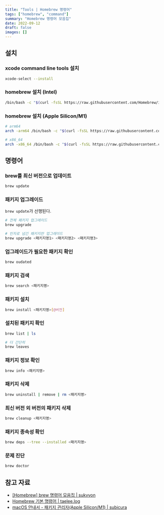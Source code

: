 ```yaml
---
title: "Tools | Homebrew 명령어"
tags: ["homebrew", "command"]
summary: "Homebrew 명령어 모음집"
date: 2022-09-12
draft: false
images: []
---
```


## 설치

### xcode command line tools 설치

```bash
xcode-select --install
```

### homebrew 설치 (Intel)

```bash
/bin/bash -c "$(curl -fsSL https://raw.githubusercontent.com/Homebrew/install/HEAD/install.sh)"
```

### homebrew 설치 (Apple Silicon/M1)

```bash
# arm64
arch -arm64 /bin/bash -c "$(curl -fsSL https://raw.githubusercontent.com/Homebrew/install/master/install.sh)"

# x86_64
arch -x86_64 /bin/bash -c "$(curl -fsSL https://raw.githubusercontent.com/Homebrew/install/master/install.sh)"
```

## 명령어

### brew를 최신 버전으로 업데이트

```bash
brew update
```

### 패키지 업그레이드

`brew update`가 선행된다.

```bash
# 전체 패키지 업그레이드
brew upgrade

# 인자로 넘긴 패키지만 업그레이드
brew upgrade <패키지명1> <패키지명2> <패키지명3>
```

### 업그레이드가 필요한 패키지 확인

```bash
brew oudated
```

### 패키지 검색

```bash
brew search <패키지명>
```

### 패키지 설치

```bash
brew install <패키지명>[@버전]
```

### 설치된 패키지 확인

```bash
brew list | ls

# 더 간단히
brew leaves
```

### 패키지 정보 확인

```bash
brew info <패키지명>
```

### 패키지 삭제

```bash
brew uninstall | remove | rm <패키지명>
```

### 최신 버전 외 버전의 패키지 삭제

```bash
brew cleanup <패키지명>
```

### 패키지 종속성 확인

```bash
brew deps --tree --installed <패키지명>
```

### 문제 진단

```bash
brew doctor
```

## 참고 자료

- [[Homebrew] brew 명령어 모음집 | sukvvon](https://sukvvon.tistory.com/7)
- [Homebrew 기본 명령어 | taelee.log](https://velog.io/@taelee/brew-%EA%B0%84%EB%8B%A8-%EB%AA%85%EB%A0%B9%EC%96%B4)
- [macOS 안내서 - 패키지 관리자(Apple Silicon/M1) | subicura](https://subicura.com/mac/dev/apple-silicon.html)
